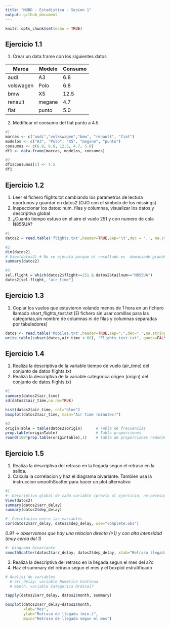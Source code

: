 ```yaml
---
title: "MUBD - Estadistica - Sesion 1"
output: github_document
---
```


```r
knitr::opts_chunk$set(echo = TRUE)
```

## Ejercicio 1.1

1.  Crear un data.frame con los siguientes datos

| Marca          | Modelo | Consumo |
|----------------|--------|---------|
| audi           | A3     | 6.8     |
| volswagen      | Polo   | 6.8     |
| bmw            | X5     | 12.5    |
| renault        | megane | 4.7       |
| fiat           | punto  | 5.0     |

     

2.  Modificar el consumo del fiat punto a 4.5

```r

#1
marcas <- c("audi","volkswagen","bmw", "renault", "fiat")
modelos <- c("A3", "Polo", "X5", "megane", "punto")
consumos <- c(6.8, 6.8, 12.5, 4.7, 5.0)
df1 <- data.frame(marcas, modelos, consumos)

#2
df1$consumos[5] <- 4.5
df1
```

## Ejercicio 1.2
1. Leer el fichero flights.txt cambiando los parametros de lectura oportunos y guardar en datos2 (OJO con el simbolo de los missings)
2. Inspeccionar los datos: num. filas y columnas, visualizar los datos y descriptiva global
3. ¿Cuanto tiempo estuvo en el aire el vuelo 251 y con numero de cola N855UA?

```r
#1
datos2 = read.table('flights.txt',header=TRUE,sep='\t',dec = '.', na.strings = "@", stringsAsFactors = TRUE)
```

```r
#2
dim(datos2)
# View(datos2) # No se ejecuta porque el resultado es  demasiado grande para imprimirlo en el informe
summary(datos2)

#3
sel.flight = which(datos2$flight==251 & datos2$tailnum=="N855UA")
datos2[sel.flight, "air_time"]
```

## Ejercicio 1.3
1. Copiar los vuelos que estuvieron volando menos de 1 hora en un fichero llamado short_flights_test.txt [El fichero sin usar comillas para las categorias,sin nombre de columnas ni de filas y columnas separadas por tabuladores]

```r
datos <- read.table('Mobiles.txt',header=TRUE,sep=";",dec=".",na.strings=c("NA",""), stringsAsFactors = TRUE) 
write.table(subset(datos,air_time < 60), "Flights_test.txt", quote=FALSE, row.names = FALSE, sep = "\t")
```

## Ejercicio 1.4
1. Realiza la descriptiva de la variable tiempo de vuelo (air_time) del conjunto de datos flights.txt
2. Realiza la descriptiva de la variable categorica origen (origin) del conjunto de datos flights.txt

```r
#1
summary(datos2$air_time)
sd(datos2$air_time,na.rm=TRUE)
````

```r
hist(datos2$air_time, col="blue")
boxplot(datos2$air_time, main="Air time (minutes)")
```

```r
#2
originTable = table(datos2$origin)      # Tabla de frecuencias
prop.table(originTable)                 # Tabla proporciones
round(100*prop.table(originTable),1)    # Tabla de proporciones redondeados
```

## Ejercicio 1.5
1. Realiza la descriptiva del retraso en la llegada segun el retraso en la salida.
2. Calcula la correlacion y haz el diagrama bivariante. Tambien usa la instruccion smoothScatter para hacer un plot alternativo 

```r
#1
#- Descriptiva global de cada variable (previo al ejercicio, no necesario)
View(datos2)
summary(datos2$arr_delay)
summary(datos2$dep_delay)
````

```r
#- Correlacion entre las variables
cor(datos2$arr_delay, datos2$dep_delay, use="complete.obs")
```
  *0.91 -> observamos que hay una relacion directa (>1) y con alta intensidad (muy cerca del 1)*

```r
#- Diagrama bivariante 
smoothScatter(datos2$arr_delay, datos2$dep_delay, xlab="Retraso llegada", ylab="Retraso salida", main="Relacion del retraso de llegada y el retraso de salida")  # Grafico bivariante
```

3. Realiza la descriptiva del retraso en la llegada segun el mes del a?o
4. Haz el summary del retraso segun el mes y el boxplot estratificado

```r
# Analisi de variables
  # arr_delay: variable Numerica Continua
  # month: variable Categorica Ordinal?

tapply(datos2$arr_delay, datos2$month, summary)
```

```r
boxplot(datos2$arr_delay~datos2$month, 
        xlab="Mes",
        ylab="Retraso de llegada (min.)",
        main="Retraso de llegada segun el mes")

```